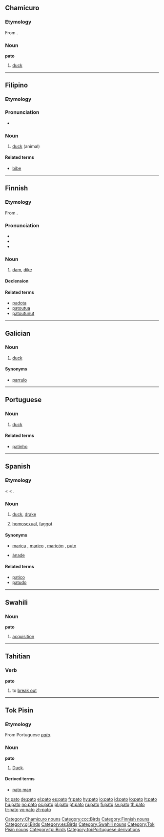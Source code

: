 {{also|pāto}}
==Chamicuro==

===Etymology===
From {{etyl|es|ccc}} {{term|pato|lang=es}}.

===Noun===
'''pato'''

# [[duck]]

[[Category:Chamicuro nouns]]
[[Category:ccc:Birds]]

----

==Filipino==

===Etymology===
{{etyl|es|fil}} {{term|pato|lang=es||duck}}

===Pronunciation===
* {{IPA|/'pa.toʔ/|lang=fil}}

===Noun===
{{infl|fil|noun}}
# [[#English|duck]] (animal)

====Related terms====
* [[bibe#Tagalog|bibe]]

----

==Finnish==
{{wikipedia|lang=fi}}
{{Finnish index|p|a}}

===Etymology===
From {{proto|Finno-Ugric|paδɜ|lang=fi}}.

===Pronunciation===
* {{IPA|lang=fi|[ˈpɑto]}}
* {{rhymes|ɑto|lang=fi}}
* {{hyphenation|pa|to}}

===Noun===
{{fi-noun|pa|type=mato}}

# [[dam]], [[dike]]

====Declension====
{{fi-decl-valo|pa|t|d}}

====Related terms====
* [[padota]]
* [[patoutua]]
* [[patoutunut]]

[[Category:Finnish nouns]]

----

==Galician==

===Noun===
{{gl-noun|m}}

# [[duck]]

====Synonyms====
* [[parrulo]]

[[Category:gl:Birds]]

----

==Portuguese==

===Noun===
{{infl|pt|noun}}

# [[duck]]

====Related terms====
* [[patinho]]

----

==Spanish==

===Etymology===
{{etyl|xaa|es}} {{term||tr=páṭṭ|sc=Arab|lang=xaa}} < {{etyl|ar|es}} {{term|بط|tr=baṭṭ||duck|sc=Arab|lang=ar}} < {{etyl|fa|es}} {{term|بت|tr=bat, duck|sc=fa-Arab|lang=fa}}.

===Noun===
{{es-noun-mf|f=pata}}

# [[duck]], [[drake]]
# {{vulgar|slang|lang=es|Antilles|Nicaragua|Venezuela}} [[homosexual]], [[faggot]]

====Synonyms====
* {{sense|homosexual}} [[marica]] {{m}}, [[marico]] {{m}}, [[maricón]] {{m}}, [[puto]] {{m}}
* {{sense|duck}} [[ánade]]

====Related terms====
* [[patico]]
* [[patudo]]

[[Category:es:Birds]]

----

==Swahili==

===Noun===
'''pato'''

# [[acquisition]]

[[Category:Swahili nouns]]

----

==Tahitian==

===Verb===
'''pato'''

# to [[break out]]

----

==Tok Pisin==

===Etymology===
From Portuguese ''[[pato#Portuguese|pato]]''.

===Noun===
'''pato'''

# [[duck|Duck]].

====Derived terms====
* [[pato man]]

[[Category:Tok Pisin nouns]]
[[Category:tpi:Birds]]
[[Category:tpi:Portuguese derivations]]

[[br:pato]]
[[de:pato]]
[[el:pato]]
[[es:pato]]
[[fr:pato]]
[[hy:pato]]
[[io:pato]]
[[id:pato]]
[[lo:pato]]
[[lt:pato]]
[[hu:pato]]
[[no:pato]]
[[oc:pato]]
[[pl:pato]]
[[pt:pato]]
[[ru:pato]]
[[fi:pato]]
[[sv:pato]]
[[th:pato]]
[[tr:pato]]
[[vo:pato]]
[[zh:pato]]